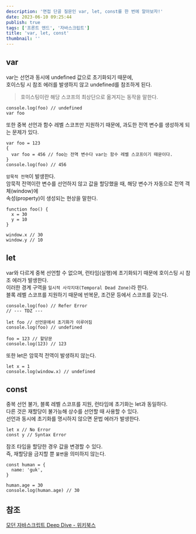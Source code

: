 ```yaml
---
description: '면접 단골 질문인 var, let, const를 한 번에 알아보자!'
date: 2023-06-10 09:25:44
publish: true
tags: ['프론트 엔드', '자바스크립트']
title: 'var, let, const'
thumbnail: ''
---
```


## var

var는 선언과 동시에 undefined 값으로 초기화되기 때문에,  
호이스팅 시 참조 에러를 발생하지 않고 undefined를 참조하게 된다.

> 호이스팅이란 해당 스코프의 최상단으로 옮겨지는 동작을 말한다.

```tsx
console.log(foo) // undefined
var foo
```

또한 중복 선언과 함수 레벨 스코프만 지원하기 때문에, 과도한 전역 변수를 생성하게 되는 문제가 있다.

```tsx
var foo = 123
{
  var foo = 456 // foo는 전역 변수다 var는 함수 레벨 스코프이기 때문이다.
}
console.log(foo) // 456
```

`암묵적 전역`이 발생한다.  
암묵적 전역이란 변수를 선언하지 않고 값을 할당했을 때, 해당 변수가 자동으로 전역 객체(window)에  
속성(property)이 생성되는 현상을 말한다.

```tsx
function foo() {
  x = 30
  y = 10
}

window.x // 30
window.y // 10
```

<Space />

## let

var와 다르게 중복 선언할 수 없으며, 런타임(실행)에 초기화되기 때문에 호이스팅 시 참조 에러가 발생한다.  
이러한 경계 구역을 `일시적 사각지대(Temporal Dead Zone)`라 한다.  
블록 레벨 스코프를 지원하기 때문에 반복문, 조건문 등에서 스코프를 갖는다.

```tsx
console.log(foo) // Refer Error
// --- TDZ ---

let foo // 선언문에서 초기화가 이루어짐
console.log(foo) // undefined

foo = 123 // 할당문
console.log(123) // 123
```

또한 let은 암묵적 전역이 발생하지 않는다.

```tsx
let x = 1
console.log(window.x) // undefined
```

<Space />

## const

중복 선언 불가, 블록 레벨 스코프를 지원, 런타임에 초기화는 let과 동일하다.  
다른 것은 재할당이 불가능해 상수를 선언할 때 사용할 수 있다.  
선언과 동시에 초기화를 명시하지 않으면 문법 에러가 발생한다.

```tsx
let x // No Error
const y // Syntax Error
```

참조 타입을 할당한 경우 값을 변경할 수 있다.  
즉, 재할당을 금지할 뿐 `불변`을 의미하지 않는다.

```tsx
const human = {
  name: 'guk',
}

human.age = 30
console.log(human.age) // 30
```

<Space />

## 참조

[모던 자바스크립트 Deep Dive - 위키북스](https://product.kyobobook.co.kr/detail/S000001766445)
